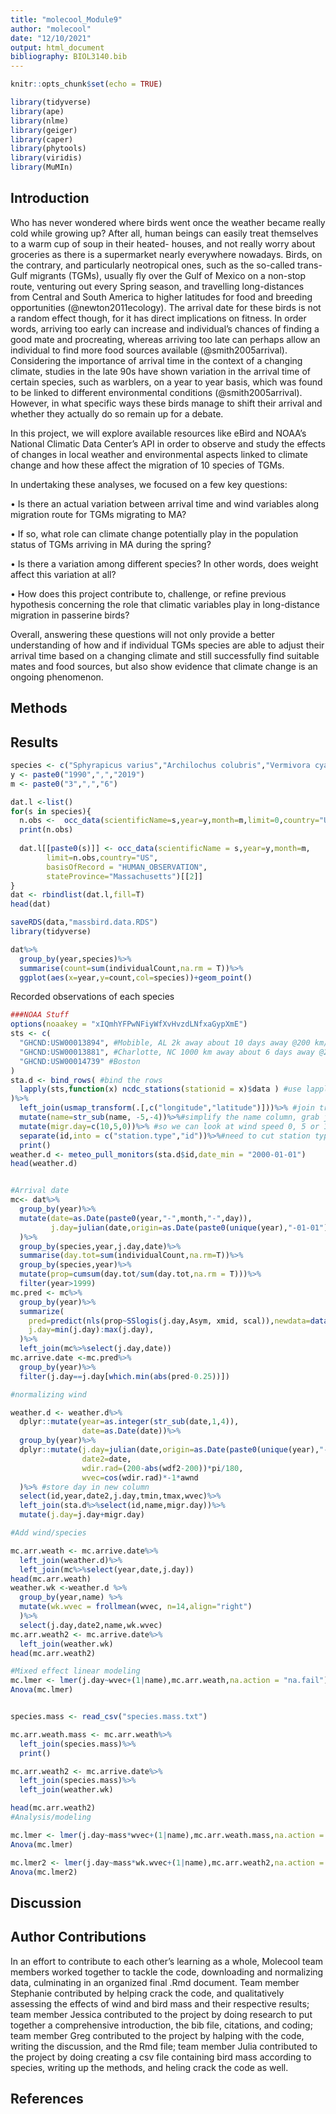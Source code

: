 ```yaml
---
title: "molecool_Module9"
author: "molecool"
date: "12/10/2021"
output: html_document
bibliography: BIOL3140.bib
---
```


```r
knitr::opts_chunk$set(echo = TRUE)
```

```r
library(tidyverse)
library(ape)
library(nlme)
library(geiger)
library(caper)
library(phytools)
library(viridis)
library(MuMIn)
```
## Introduction

Who has never wondered where birds went once the weather became really cold while growing up? After all, human beings can easily treat themselves to a warm cup of soup in their heated- houses, and not really worry about groceries as there is a supermarket nearly everywhere nowadays. Birds, on the contrary, and particularly neotropical ones, such as the so-called trans-Gulf migrants (TGMs), usually fly over the Gulf of Mexico on a non-stop route, venturing out every Spring season, and travelling long-distances from Central and South America to higher latitudes for food and breeding opportunities (@newton2011ecology). The arrival date for these birds is not a random effect though, for it has direct implications on fitness. In order words, arriving too early can increase and individual’s chances of finding a good mate and procreating, whereas arriving too late can perhaps allow an individual to find more food sources available (@smith2005arrival). Considering the importance of arrival time in the context of a changing climate, studies in the late 90s have shown variation in the arrival time of certain species, such as warblers, on a year to year basis, which was found to be linked to different environmental conditions (@smith2005arrival). However, in what specific ways these birds manage to shift their arrival and whether they actually do so remain up for a debate. 

In this project, we will explore available resources like eBird and NOAA’s National Climatic Data Center’s API in order to observe and study the effects of changes in local weather and environmental aspects linked to climate change and how these affect the migration of 10 species of TGMs. 

In undertaking these analyses, we focused on a few key questions:

•	Is there an actual variation between arrival time and wind variables along migration route for TGMs migrating to MA?

•	If so, what role can climate change potentially play in the population status of TGMs arriving in MA during the spring?

•	Is there a variation among different species? In other words, does weight affect this variation at all?

•	How does this project contribute to, challenge, or refine previous hypothesis concerning the role that climatic variables play in long-distance migration in passerine birds?

Overall, answering these questions will not only provide a better understanding of how and if individual TGMs species are able to adjust their arrival time based on a changing climate and still successfully find suitable mates and food sources, but also show evidence that climate change is an ongoing phenomenon.


## Methods

## Results
```r

species <- c("Sphyrapicus varius","Archilochus colubris","Vermivora cyanoptera","Parkesia noveboracensis","Buteo platypterus","Contopus virens","Coccyzus erythropthalmus","Myiarchus crinitus","Catharus ustulatus","Piranga olivacea")
y <- paste0("1990",",","2019")
m <- paste0("3",",","6")

dat.l <-list()
for(s in species){
  n.obs <-  occ_data(scientificName=s,year=y,month=m,limit=0,country="US",basisOfRecord = "HUMAN_OBSERVATION",stateProvince="Massachusetts")$meta$count 
  print(n.obs)
  
  dat.l[[paste0(s)]] <- occ_data(scientificName = s,year=y,month=m,
        limit=n.obs,country="US",
        basisOfRecord = "HUMAN_OBSERVATION",
        stateProvince="Massachusetts")[[2]]
}
dat <- rbindlist(dat.l,fill=T)
head(dat)

saveRDS(data,"massbird.data.RDS")
library(tidyverse)
```
```r
dat%>%
  group_by(year,species)%>%
  summarise(count=sum(individualCount,na.rm = T))%>%
  ggplot(aes(x=year,y=count,col=species))+geom_point()
```
Recorded observations of each species
```r
###NOAA Stuff
options(noaakey = "xIQmhYFPwNFiyWfXvHvzdLNfxaGypXmE")
sts <- c(
  "GHCND:USW00013894", #Mobible, AL 2k away about 10 days away @200 km/day
  "GHCND:USW00013881", #Charlotte, NC 1000 km away about 6 days away @200 km/day
  "GHCND:USW00014739" #Boston
)
sta.d <- bind_rows( #bind the rows
  lapply(sts,function(x) ncdc_stations(stationid = x)$data ) #use lapply to run through stations
)%>%
  left_join(usmap_transform(.[,c("longitude","latitude")]))%>% #join transformation of lat/long for projection with usmap
  mutate(name=str_sub(name, -5,-4))%>%#simplify the name column, grab just the state
  mutate(migr.day=c(10,5,0))%>% #so we can look at wind speed 0, 5 or 10 days before arrive in boston
  separate(id,into = c("station.type","id"))%>%#need to cut station type out from station id number
  print()
weather.d <- meteo_pull_monitors(sta.d$id,date_min = "2000-01-01")
head(weather.d)


#Arrival date
mc<- dat%>%
  group_by(year)%>%
  mutate(date=as.Date(paste0(year,"-",month,"-",day)),
         j.day=julian(date,origin=as.Date(paste0(unique(year),"-01-01")))
  )%>%
  group_by(species,year,j.day,date)%>%
  summarise(day.tot=sum(individualCount,na.rm=T))%>%
  group_by(species,year)%>%
  mutate(prop=cumsum(day.tot/sum(day.tot,na.rm = T)))%>%
  filter(year>1999)
mc.pred <- mc%>%
  group_by(year)%>%
  summarize(
    pred=predict(nls(prop~SSlogis(j.day,Asym, xmid, scal)),newdata=data.frame(j.day=min(j.day):max(j.day))),
    j.day=min(j.day):max(j.day),
  )%>%
  left_join(mc%>%select(j.day,date))
mc.arrive.date <-mc.pred%>%
  group_by(year)%>%
  filter(j.day==j.day[which.min(abs(pred-0.25))])

#normalizing wind

weather.d <- weather.d%>%
  dplyr::mutate(year=as.integer(str_sub(date,1,4)), 
                date=as.Date(date))%>%
  group_by(year)%>% 
  dplyr::mutate(j.day=julian(date,origin=as.Date(paste0(unique(year),"-01-01"))), 
                date2=date,
                wdir.rad=(200-abs(wdf2-200))*pi/180, 
                wvec=cos(wdir.rad)*-1*awnd 
  )%>% #store day in new column
  select(id,year,date2,j.day,tmin,tmax,wvec)%>% 
  left_join(sta.d%>%select(id,name,migr.day))%>% 
  mutate(j.day=j.day+migr.day)

#Add wind/species

mc.arr.weath <- mc.arrive.date%>%
  left_join(weather.d)%>%
  left_join(mc%>%select(year,date,j.day))
head(mc.arr.weath)
weather.wk <-weather.d %>% 
  group_by(year,name) %>% 
  mutate(wk.wvec = frollmean(wvec, n=14,align="right")
  )%>%
  select(j.day,date2,name,wk.wvec)
mc.arr.weath2 <- mc.arrive.date%>%
  left_join(weather.wk)
head(mc.arr.weath2)

#Mixed effect linear modeling
mc.lmer <- lmer(j.day~wvec+(1|name),mc.arr.weath,na.action = "na.fail")
Anova(mc.lmer)


species.mass <- read_csv("species.mass.txt")

mc.arr.weath.mass <- mc.arr.weath%>%
  left_join(species.mass)%>%
  print()

mc.arr.weath2 <- mc.arrive.date%>%
  left_join(species.mass)%>%
  left_join(weather.wk)

head(mc.arr.weath2)
#Analysis/modeling

mc.lmer <- lmer(j.day~mass*wvec+(1|name),mc.arr.weath.mass,na.action = "na.fail")
Anova(mc.lmer)

mc.lmer2 <- lmer(j.day~mass*wk.wvec+(1|name),mc.arr.weath2,na.action = "na.fail")
Anova(mc.lmer2)

```
## Discussion

## Author Contributions

In an effort to contribute to each other's learning as a whole, Molecool team members worked together to tackle the code, downloading and normalizing data, culminating in an organized final .Rmd document. Team member Stephanie contributed by helping crack the code, and qualitatively assessing the effects of wind and bird mass and their respective results; team member Jessica contributed to the project by doing research to put together a comprehensive introduction, the bib file, citations, and coding; team member Greg contributed to the project by halping with the code, writing the discussion, and the Rmd file; team member Julia contributed to the project by doing creating a csv file containing bird mass according to species, writing up the methods, and heling crack the code as well.

## References
